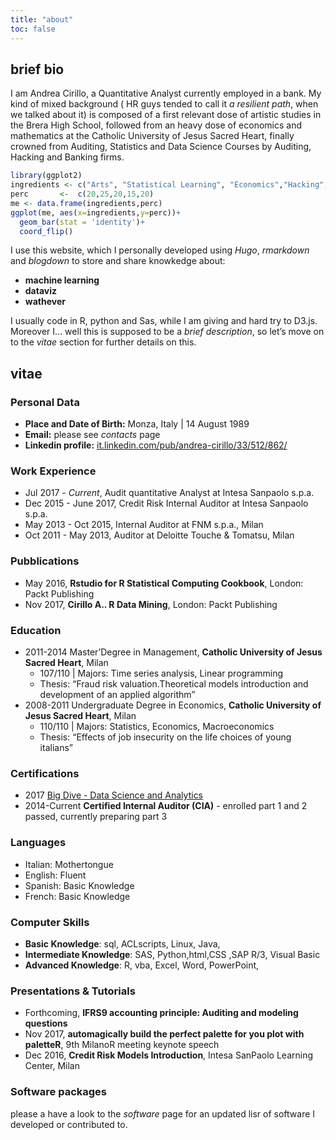 ```yaml
---
title: "about"
toc: false
---
```


## brief bio

I am Andrea Cirillo, a Quantitative Analyst currently employed in a bank. My kind of mixed background ( HR guys tended to call it *a resilient path*, when we talked about it) is composed of a first relevant dose of artistic studies in the Brera High School, followed from an heavy dose of economics and mathematics at the Catholic University of Jesus Sacred Heart, finally crowned from Auditing, Statistics and Data Science Courses by Auditing, Hacking and Banking firms.

```r
library(ggplot2)
ingredients <- c("Arts", "Statistical Learning", "Economics","Hacking","Auditing")
perc       <-  c(20,25,20,15,20)
me <- data.frame(ingredients,perc)
ggplot(me, aes(x=ingredients,y=perc))+
  geom_bar(stat = 'identity')+
  coord_flip()

```


I use this website, which I personally developed using *Hugo*, *rmarkdown* and *blogdown* to store and share knowkedge about:

- **machine learning**
- **dataviz**
- **wathever**

I usually code in R, python and Sas, while I am giving and hard try to D3.js. Moreover I... well this is supposed to be a *brief description*, so let's move on to the *vitae* section for further details on this.   

## vitae

### Personal Data


- **Place and Date of Birth:** Monza, Italy | 14 August 1989
- **Email:** please see *contacts* page
- **Linkedin profile:** [it.linkedin.com/pub/andrea-cirillo/33/512/862/](http://it.linkedin.com/pub/andrea-cirillo/33/512/862/)

### Work Experience

- Jul 2017 - *Current*, Audit quantitative Analyst at Intesa Sanpaolo s.p.a.
- Dec 2015 - June 2017, Credit Risk Internal Auditor at Intesa Sanpaolo s.p.a.
- May 2013 - Oct 2015, Internal Auditor at FNM s.p.a., Milan
- Oct 2011 - May 2013, Auditor at Deloitte Touche & Tomatsu, Milan

### Pubblications
  
   - May 2016, **Rstudio for R Statistical Computing Cookbook**, London: Packt Publishing
   - Nov 2017, **Cirillo A.. R Data Mining**, London: Packt Publishing


### Education


 - 2011-2014 Master’Degree in Management, **Catholic University of Jesus Sacred Heart**, Milan
   - 107/110 | Majors: Time series analysis, Linear programming
	- Thesis: “Fraud risk valuation.Theoretical models introduction and development of an applied algorithm”

 - 2008-2011 Undergraduate Degree in Economics, **Catholic University of Jesus Sacred Heart**, Milan 
 	- 110/110 | Majors: Statistics, Economics, Macroeconomics
 	- Thesis: “Effects of job insecurity on the life choices of young italians”

### Certifications


- 2017 [Big Dive - Data Science and Analytics](https://www.bigdive.eu/) 
- 2014-Current **Certified Internal Auditor (CIA)** - enrolled part 1 and 2 passed, currently preparing part 3

### Languages

 - Italian: Mothertongue
 - English: Fluent
 - Spanish: Basic Knowledge
 - French: Basic Knowledge
 

### Computer Skills

- **Basic Knowledge**: sql,  ACLscripts, Linux, Java, 
- **Intermediate Knowledge**: SAS, Python,html,CSS ,SAP R/3, Visual Basic
- **Advanced Knowledge**: R, vba, Excel, Word, PowerPoint,


### Presentations & Tutorials

- Forthcoming, **IFRS9 accounting principle: Auditing and modeling questions**
- Nov 2017, **automagically build the perfect palette for you plot with paletteR**, 9th MilanoR meeting keynote speech
- Dec 2016, **Credit Risk Models Introduction**, Intesa SanPaolo Learning Center, Milan


### Software packages

please a have a look to the *software* page for an updated lisr of software I developed or contributed to.
